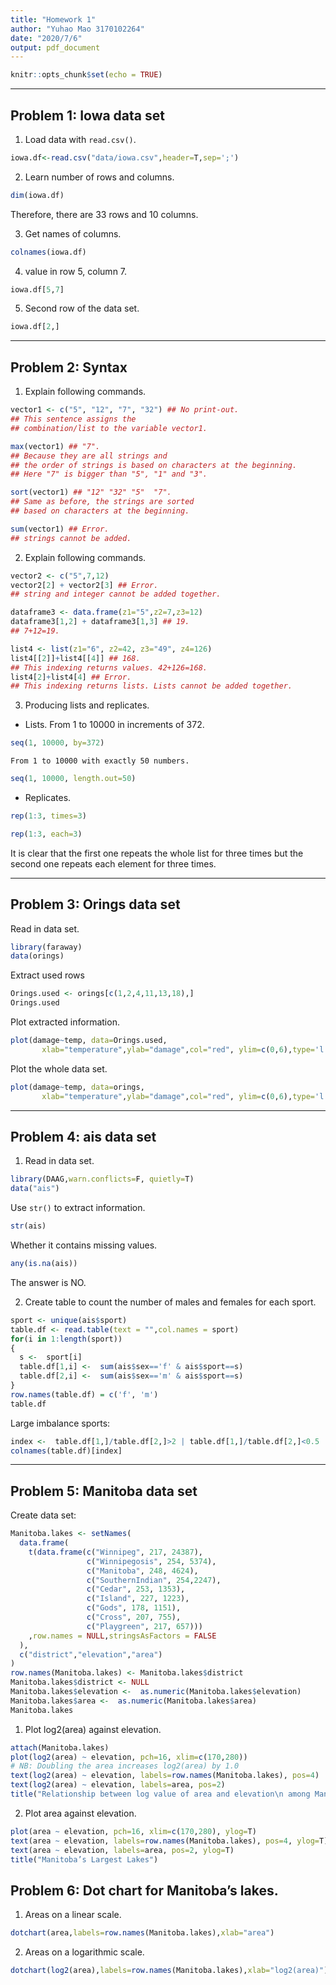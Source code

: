 ```yaml
---
title: "Homework 1"
author: "Yuhao Mao 3170102264"
date: "2020/7/6"
output: pdf_document
---
```


```r
knitr::opts_chunk$set(echo = TRUE)
```

*****
## **Problem 1: Iowa data set**

1. Load data with `read.csv()`.
```r
iowa.df<-read.csv("data/iowa.csv",header=T,sep=';')
```

2. Learn number of rows and columns.
```r
dim(iowa.df)
```
Therefore, there are 33 rows and 10 columns.

3. Get names of columns.
```r
colnames(iowa.df)
```

4. value in row 5, column 7.
```r
iowa.df[5,7]
```

5. Second row of the data set.
```r
iowa.df[2,]
```

*****

## Problem 2: **Syntax**

1. Explain following commands.

```r
vector1 <- c("5", "12", "7", "32") ## No print-out. 
## This sentence assigns the 
## combination/list to the variable vector1.

max(vector1) ## "7". 
## Because they are all strings and 
## the order of strings is based on characters at the beginning. 
## Here "7" is bigger than "5", "1" and "3".

sort(vector1) ## "12" "32" "5"  "7".
## Same as before, the strings are sorted
## based on characters at the beginning.

sum(vector1) ## Error.
## strings cannot be added.
```

2. Explain following commands.
```r
vector2 <- c("5",7,12)
vector2[2] + vector2[3] ## Error.
## string and integer cannot be added together.

dataframe3 <- data.frame(z1="5",z2=7,z3=12)
dataframe3[1,2] + dataframe3[1,3] ## 19.
## 7+12=19.

list4 <- list(z1="6", z2=42, z3="49", z4=126)
list4[[2]]+list4[[4]] ## 168.
## This indexing returns values. 42+126=168.
list4[2]+list4[4] ## Error.
## This indexing returns lists. Lists cannot be added together.
```

3. Producing lists and replicates.
  + Lists.
    From 1 to 10000 in increments of 372.
```r
seq(1, 10000, by=372)
```
    From 1 to 10000 with exactly 50 numbers.
```r
seq(1, 10000, length.out=50)
```

  + Replicates.
```r
rep(1:3, times=3)
```
```r
rep(1:3, each=3)
```
It is clear that the first one repeats the whole list for three times but the second one repeats each element for three times.

*****
## **Problem 3: Orings data set**
Read in data set.
```r
library(faraway)
data(orings)
```
Extract used rows
```r
Orings.used <- orings[c(1,2,4,11,13,18),]
Orings.used
```
Plot extracted information.
```r
plot(damage~temp, data=Orings.used, 
       xlab="temperature",ylab="damage",col="red", ylim=c(0,6),type='l')
```

Plot the whole data set.
```r
plot(damage~temp, data=orings, 
       xlab="temperature",ylab="damage",col="red", ylim=c(0,6),type='l')
```

*****
## **Problem 4: ais data set**
1. Read in data set.
```r
library(DAAG,warn.conflicts=F, quietly=T)
data("ais")
```
Use `str()` to extract information.
```r
str(ais)
```
Whether it contains missing values.
```r
any(is.na(ais))
```
The answer is NO.

2. Create table to count the number of males and females for each sport.
```r
sport <- unique(ais$sport)
table.df <- read.table(text = "",col.names = sport)
for(i in 1:length(sport))
{
  s <-  sport[i]
  table.df[1,i] <-  sum(ais$sex=='f' & ais$sport==s)
  table.df[2,i] <-  sum(ais$sex=='m' & ais$sport==s)
}
row.names(table.df) = c('f', 'm')
table.df
```

Large imbalance sports:
```r
index <-  table.df[1,]/table.df[2,]>2 | table.df[1,]/table.df[2,]<0.5
colnames(table.df)[index]
```

*****
## Problem 5: Manitoba data set

Create data set:
```r
Manitoba.lakes <- setNames(
  data.frame(
    t(data.frame(c("Winnipeg", 217, 24387),
                 c("Winnipegosis", 254, 5374),
                 c("Manitoba", 248, 4624),
                 c("SouthernIndian", 254,2247),
                 c("Cedar", 253, 1353),
                 c("Island", 227, 1223),
                 c("Gods", 178, 1151),
                 c("Cross", 207, 755),
                 c("Playgreen", 217, 657)))
    ,row.names = NULL,stringsAsFactors = FALSE
  ), 
  c("district","elevation","area")
)
row.names(Manitoba.lakes) <- Manitoba.lakes$district
Manitoba.lakes$district <- NULL
Manitoba.lakes$elevation <-  as.numeric(Manitoba.lakes$elevation)
Manitoba.lakes$area <-  as.numeric(Manitoba.lakes$area)
Manitoba.lakes
```

1. Plot log2(area) against elevation.
```r
attach(Manitoba.lakes)
plot(log2(area) ~ elevation, pch=16, xlim=c(170,280))
# NB: Doubling the area increases log2(area) by 1.0
text(log2(area) ~ elevation, labels=row.names(Manitoba.lakes), pos=4)
text(log2(area) ~ elevation, labels=area, pos=2)
title("Relationship between log value of area and elevation\n among Manitoba’s Largest Lakes")
```

2. Plot area against elevation.
```r
plot(area ~ elevation, pch=16, xlim=c(170,280), ylog=T)
text(area ~ elevation, labels=row.names(Manitoba.lakes), pos=4, ylog=T)
text(area ~ elevation, labels=area, pos=2, ylog=T)
title("Manitoba’s Largest Lakes")
```

## **Problem 6: Dot chart for Manitoba's lakes.**

1. Areas on a linear scale.
```r
dotchart(area,labels=row.names(Manitoba.lakes),xlab="area")
```


2. Areas on a logarithmic scale.
```r
dotchart(log2(area),labels=row.names(Manitoba.lakes),xlab="log2(area)")
```

